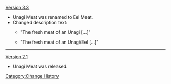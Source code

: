 [[Version 3.3]]
* Unagi Meat was renamed to Eel Meat.
* Changed description text:
** {{Color|Old:}} "The fresh meat of an Unagi [...]"
** {{Color|New:}} "The fresh meat of an Unagi/Eel [...]"
----
[[Version 2.1]]
* Unagi Meat was released.
<noinclude>[[Category:Change History]]</noinclude>